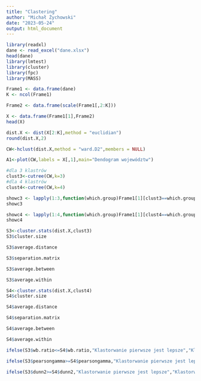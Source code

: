 ```yaml
---
title: "Clastering"
author: "Michał Żychowski"
date: "2023-05-24"
output: html_document
---
```




```r
library(readxl)
dane <- read_excel("dane.xlsx")
head(dane)
library(lmtest)
library(cluster)
library(fpc)
library(MASS)
```

```r
Frame1 <- data.frame(dane)
K <- ncol(Frame1)
```

```r
Frame2 <- data.frame(scale(Frame1[,2:K]))
```

```r
X <- data.frame(Frame1[1],Frame2)
head(X)
```

```r
dist.X <- dist(X[2:K],method = "euclidian")
round(dist.X,2)
```

```r
CW<-hclust(dist.X,method = "ward.D2",members = NULL)

A1<-plot(CW,labels = X[,1],main="Dendogram województw")
```

```r
#dla 3 klastrów
clust3<-cutree(CW,k=3)
#dla 4 klastrów
clust4<-cutree(CW,k=4)
```

```r
showc3 <- lapply(1:3,function(which.group)Frame1[1][clust3==which.group,])
showc3
```

```r
showc4 <- lapply(1:4,function(which.group)Frame1[1][clust4==which.group,])
showc4
```

```r
S3<-cluster.stats(dist.X,clust3)
S3$cluster.size
```

```r
S3$average.distance
```

```r
S3$separation.matrix
```

```r
S3$average.between
```

```r
S3$average.within
```

```r
S4<-cluster.stats(dist.X,clust4)
S4$cluster.size
```

```r
S4$average.distance
```

```r
S4$separation.matrix
```

```r
S4$average.between
```

```r
S4$average.within
```

```r
ifelse(S3$wb.ratio<=S4$wb.ratio,"Klastorwanie pierwsze jest lepsze","Klastorwanie drugie jest lepsze")
```

```r
ifelse(S3$pearsongamma>=S4$pearsongamma,"Klastorwanie pierwsze jest lepsze","Klastorwanie drugie jest lepsze")
```

```r
ifelse(S3$dunn2>=S4$dunn2,"Klastorwanie pierwsze jest lepsze","Klastorwanie drugie jest lepsze")
```

